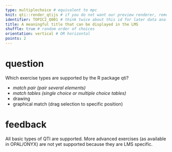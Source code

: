 ```yaml
---
type: multiplechoice # equivalent to mpc
knit: qti::render_qtijs # if you do not want our preview renderer, remove this
identifier: TOPIC2_Q001 # think twice about this id for later data analysis!
title: A meaningful title that can be displayed in the LMS
shuffle: true # random order of choices
orientation: vertical # OR horizontal
points: 2
---
```


# question

Which exercise types are supported by the R package qti?

- *match pair (pair several elements)*
- *match tables (single choice or multiple choice tables)*
- drawing
- graphical match (drag selection to specific position)

# feedback

All basic types of QTI are supported. More advanced exercises (as available in OPAL/ONYX) are not yet supported because they are LMS specific.
